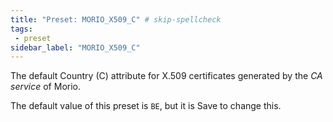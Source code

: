 ```yaml
---
title: "Preset: MORIO_X509_C" # skip-spellcheck
tags:
 - preset
sidebar_label: "MORIO_X509_C"
---
```


The default Country (C) attribute for X.509 certificates generated by the _CA service_ of Morio.

<Note>

The default value of this preset is `BE`, but it is <Label style="success">Save</Label> to change this.

</Note>
